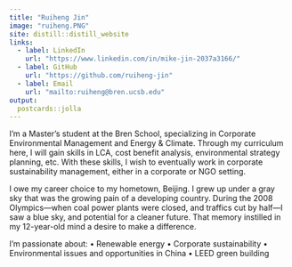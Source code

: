 ```yaml
---
title: "Ruiheng Jin"
image: "ruiheng.PNG"
site: distill::distill_website
links:
  - label: LinkedIn
    url: "https://www.linkedin.com/in/mike-jin-2037a3166/"
  - label: GitHub
    url: "https://github.com/ruiheng-jin"
  - label: Email
    url: "mailto:ruiheng@bren.ucsb.edu"
output:
  postcards::jolla
---
```

 
I’m a Master's student at the Bren School, specializing in Corporate Environmental Management and Energy & Climate. Through my curriculum here, I will gain skills in LCA, cost benefit analysis, environmental strategy planning, etc. With these skills, I wish to eventually work in corporate sustainability management, either in a corporate or NGO setting.

I owe my career choice to my hometown, Beijing. I grew up under a gray sky that was the growing pain of a developing country. During the 2008 Olympics—when coal power plants were closed, and traffics cut by half—I saw a blue sky, and potential for a cleaner future. That memory instilled in my 12-year-old mind a desire to make a difference.

I’m passionate about:
• Renewable energy
• Corporate sustainability
• Environmental issues and opportunities in China
• LEED green building
